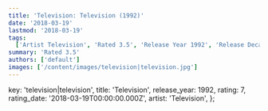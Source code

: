 ```yaml
---
title: 'Television: Television (1992)'
date: '2018-03-19'
lastmod: '2018-03-19'
tags:
  ['Artist Television', 'Rated 3.5', 'Release Year 1992', 'Release Decade 1990']
summary: 'Rated 3.5'
authors: ['default']
images: ['/content/images/television|television.jpg']
---
```


  key: 'television|television',
  title: 'Television',
  release_year: 1992,
  rating: 7,
  rating_date: '2018-03-19T00:00:00.000Z',
  artist: 'Television',
};

<MusicRating data={data} />
